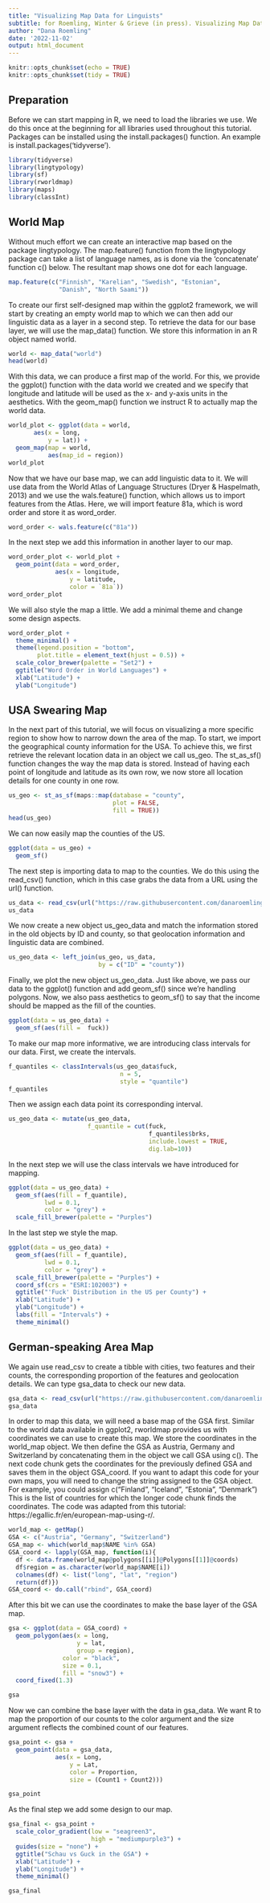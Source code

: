 ```yaml
---
title: "Visualizing Map Data for Linguists"
subtitle: for Roemling, Winter & Grieve (in press). Visualizing Map Data for Linguists - A tutorial with examples from dialectology and typology.
author: "Dana Roemling"
date: '2022-11-02'
output: html_document
---
```


```r
knitr::opts_chunk$set(echo = TRUE)
knitr::opts_chunk$set(tidy = TRUE)
```

## Preparation

Before we can start mapping in R, we need to load the libraries we use. We do this once at the beginning for all libraries used throughout this tutorial. Packages can be installed using the install.packages() function. An example is install.packages('tidyverse').


```r
library(tidyverse) 
library(lingtypology)
library(sf)
library(rworldmap)
library(maps)
library(classInt)
```

## World Map

Without much effort we can create an interactive map based on the package lingtypology. The map.feature() function from the lingtypology package can take a list of language names, as is done via the ‘concatenate’ function c() below. The resultant map shows one dot for each language.

```r
map.feature(c("Finnish", "Karelian", "Swedish", "Estonian",
              "Danish", "North Saami"))
```

To create our first self-designed map within the ggplot2 framework, we will start by creating an empty world map to which we can then add our linguistic data as a layer in a second step. To retrieve the data for our base layer, we will use the map_data() function. We store this information in an R object named world.

```r
world <- map_data("world")
head(world)
```

With this data, we can produce a first map of the world. For this, we provide the ggplot() function with the data world we created and we specify that longitude and latitude will be used as the x- and y-axis units in the aesthetics. With the geom_map() function we instruct R to actually map the world data.

```r
world_plot <- ggplot(data = world, 
       aes(x = long, 
           y = lat)) +
  geom_map(map = world, 
           aes(map_id = region))  
world_plot
```

Now that we have our base map, we can add linguistic data to it. We will use data from the World Atlas of Language Structures (Dryer & Haspelmath, 2013) and we use the wals.feature() function, which allows us to import features from the Atlas. Here, we will import feature 81a, which is word order and store it as word_order.

```r
word_order <- wals.feature(c("81a"))
```

In the next step we add this information in another layer to our map. 

```r
word_order_plot <- world_plot +
  geom_point(data = word_order, 
             aes(x = longitude, 
                 y = latitude, 
                 color = `81a`))
word_order_plot
```

We will also style the map a little. We add a minimal theme and change some design aspects. 

```r
word_order_plot +
  theme_minimal() +
  theme(legend.position = "bottom",
        plot.title = element_text(hjust = 0.5)) +
  scale_color_brewer(palette = "Set2") +
  ggtitle("Word Order in World Languages") +
  xlab("Latitude") + 
  ylab("Longitude") 
```

## USA Swearing Map

In the next part of this tutorial, we will focus on visualizing a more specific region to show how to narrow down the area of the map. To start, we import the geographical county information for the USA. To achieve this, we first retrieve the relevant location data in an object we call us_geo. The st_as_sf() function changes the way the map data is stored. Instead of having each point of longitude and latitude as its own row, we now store all location details for one county in one row.

```r
us_geo <- st_as_sf(maps::map(database = "county", 
                             plot = FALSE, 
                             fill = TRUE))
head(us_geo)
```

We can now easily map the counties of the US.

```r
ggplot(data = us_geo) +
  geom_sf()
```

The next step is importing data to map to the counties. We do this using the read_csv() function, which in this case grabs the data from a URL using the url() function.

```r
us_data <- read_csv(url("https://raw.githubusercontent.com/danaroemling/mapping-for-linguists/main/MAPPING_SWEARING.csv"))
us_data
```

We now create a new object us_geo_data and match the information stored in the old objects by ID and county, so that geolocation information and linguistic data are combined.

```r
us_geo_data <- left_join(us_geo, us_data, 
                         by = c("ID" = "county")) 
```

Finally, we plot the new object us_geo_data. Just like above, we pass our data to the ggplot() function and add geom_sf() since we’re handling polygons. Now, we also pass aesthetics to geom_sf() to say that the income should be mapped as the fill of the counties. 

```r
ggplot(data = us_geo_data) +
  geom_sf(aes(fill =  fuck))
```

To make our map more informative, we are introducing class intervals for our data. First, we create the intervals.

```r
f_quantiles <- classIntervals(us_geo_data$fuck, 
                               n = 5, 
                               style = "quantile")
f_quantiles
```

Then we assign each data point its corresponding interval.

```r
us_geo_data <- mutate(us_geo_data, 
                      f_quantile = cut(fuck, 
                                       f_quantiles$brks,
                                       include.lowest = TRUE,
                                       dig.lab=10)) 
```

In the next step we will use the class intervals we have introduced for mapping.

```r
ggplot(data = us_geo_data) +
  geom_sf(aes(fill = f_quantile),
          lwd = 0.1, 
          color = "grey") +
  scale_fill_brewer(palette = "Purples")
```

In the last step we style the map.

```r
ggplot(data = us_geo_data) +
  geom_sf(aes(fill = f_quantile),
          lwd = 0.1, 
          color = "grey") +
  scale_fill_brewer(palette = "Purples") +
  coord_sf(crs = "ESRI:102003") +
  ggtitle("'Fuck' Distribution in the US per County") +
  xlab("Latitude") + 
  ylab("Longitude") +
  labs(fill = "Intervals") +
  theme_minimal() 
```

## German-speaking Area Map

We again use read_csv to create a tibble with cities, two features and their counts, the corresponding proportion of the features and geolocation details. We can type gsa_data to check our new data.

```r
gsa_data <- read_csv(url("https://raw.githubusercontent.com/danaroemling/mapping-for-linguists/main/MAPPING_DIALECT.csv"))
gsa_data
```

In order to map this data, we will need a base map of the GSA first. Similar to the world data available in ggplot2, rworldmap provides us with coordinates we can use to create this map. We store the coordinates in the world_map object. We then define the GSA as Austria, Germany and Switzerland by concatenating them in the object we call GSA using c(). The next code chunk gets the coordinates for the previously defined GSA and saves them in the object GSA_coord. If you want to adapt this code for your own maps, you will need to change the string assigned to the GSA object. For example, you could assign c("Finland”, “Iceland”, “Estonia”, “Denmark”) This is the list of countries for which the longer code chunk finds the coordinates. The code was adapted from this tutorial: https://egallic.fr/en/european-map-using-r/.

```r
world_map <- getMap()
GSA <- c("Austria", "Germany", "Switzerland")
GSA_map <- which(world_map$NAME %in% GSA)
GSA_coord <- lapply(GSA_map, function(i){
  df <- data.frame(world_map@polygons[[i]]@Polygons[[1]]@coords)
  df$region = as.character(world_map$NAME[i])
  colnames(df) <- list("long", "lat", "region")
  return(df)})
GSA_coord <- do.call("rbind", GSA_coord)
```

After this bit we can use the coordinates to make the base layer of the GSA map. 

```r
gsa <- ggplot(data = GSA_coord) + 
  geom_polygon(aes(x = long, 
                   y = lat, 
                   group = region),
               color = "black", 
               size = 0.1, 
               fill = "snow3") +
  coord_fixed(1.3)

gsa
```

Now we can combine the base layer with the data in gsa_data. We  want R to map the proportion of our counts to the color argument and the size argument reflects the combined count of our features. 

```r
gsa_point <- gsa +
  geom_point(data = gsa_data, 
             aes(x = Long, 
                 y = Lat, 
                 color = Proportion, 
                 size = (Count1 + Count2)))

gsa_point
```

As the final step we add some design to our map. 

```r
gsa_final <- gsa_point +
  scale_color_gradient(low = "seagreen3", 
                       high = "mediumpurple3") +
  guides(size = "none") +
  ggtitle("Schau vs Guck in the GSA") +
  xlab("Latitude") + 
  ylab("Longitude") +
  theme_minimal() 

gsa_final
```